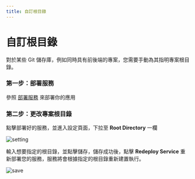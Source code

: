 ```yaml
---
title: 自訂根目錄
---
```



<Head>
  <meta name="zeabur:image:title" content="自訂根目錄" />
  <meta name="zeabur:image:subtitle" content="對於某些 Git 儲存庫，您需要手動為其指明專案根目錄" />
</Head>

# 自訂根目錄

對於某些 Git 儲存庫，例如同時具有前後端的專案，您需要手動為其指明專案根目錄。

### 第一步：部署服務

參照 [部署服務](/zh-TW/get-started) 來部署你的應用

### 第二步：更改專案根目錄

點擊部署好的服務，並進入設定頁面，下拉至 **Root Directory** 一欄

![setting](/deploy/root-directory/setting.png)

輸入想要指定的根目錄，並點擊儲存，儲存成功後，點擊 **Redeploy Service** 重新部署您的服務，服務將會根據指定的根目錄重新建置執行。

![save](/deploy/root-directory/save.png)
